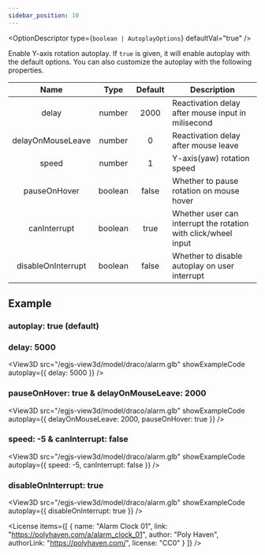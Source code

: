 ```yaml
---
sidebar_position: 10
---
```



<OptionDescriptor type={`boolean | AutoplayOptions`} defaultVal="true" />

Enable Y-axis rotation autoplay.
If `true` is given, it will enable autoplay with the default options.
You can also customize the autoplay with the following properties.

|Name|Type|Default|Description|
|:---:|:---:|:---:|---|
|delay|number|2000|Reactivation delay after mouse input in milisecond|
|delayOnMouseLeave|number|0|Reactivation delay after mouse leave|
|speed|number|1|Y-axis(yaw) rotation speed|
|pauseOnHover|boolean|false|Whether to pause rotation on mouse hover|
|canInterrupt|boolean|true|Whether user can interrupt the rotation with click/wheel input|
|disableOnInterrupt|boolean|false|Whether to disable autoplay on user interrupt|

## Example
### autoplay: true (default)
<View3D
  src="/egjs-view3d/model/draco/alarm.glb"
  showExampleCode
  autoplay={true} />

### delay: 5000
<View3D
  src="/egjs-view3d/model/draco/alarm.glb"
  showExampleCode
  autoplay={{ delay: 5000 }} />

### pauseOnHover: true & delayOnMouseLeave: 2000
<View3D
  src="/egjs-view3d/model/draco/alarm.glb"
  showExampleCode
  autoplay={{ delayOnMouseLeave: 2000, pauseOnHover: true }} />

### speed: -5 & canInterrupt: false
<View3D
  src="/egjs-view3d/model/draco/alarm.glb"
  showExampleCode
  autoplay={{ speed: -5, canInterrupt: false }} />

### disableOnInterrupt: true
<View3D
  src="/egjs-view3d/model/draco/alarm.glb"
  showExampleCode
  autoplay={{ disableOnInterrupt: true }} />

<License items={[
  {
    name: "Alarm Clock 01",
    link: "https://polyhaven.com/a/alarm_clock_01",
    author: "Poly Haven",
    authorLink: "https://polyhaven.com/",
    license: "CC0"
  }
]} />
